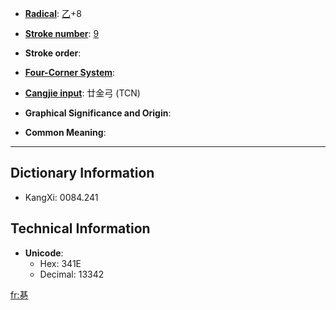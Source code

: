 * '''[[Index:Chinese radical| Radical]]''': [[Index:Chinese radical/乙|乙]]+8

* '''[[Index:Chinese total strokes|Stroke number]]''': [[Index:Chinese total strokes/9|9]]

* '''Stroke order''': 

* '''[[Index:Chinese four corner|Four-Corner System]]''': 

* '''[[Index:Chinese Cangjie|Cangjie input]]''': 廿金弓 (TCN)

* '''Graphical Significance and Origin''': 

* '''Common Meaning''': 

----

== Dictionary Information ==

* KangXi: 0084.241

== Technical Information ==

* '''Unicode''':
** Hex: 341E
** Decimal: 13342

[[fr:㐞]]